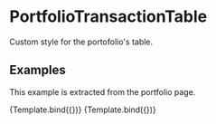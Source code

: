

<Meta title="Components/PortfolioTransactionTable" component={PortfolioTransactionTable} />

# PortfolioTransactionTable

Custom style for the portofolio's table.

## Examples

This example is extracted from the portfolio page.


<Canvas isColumn>
  <Story name="default" args={{ 
      transactions: [
        { id: 1, token_ticker: "$JDOE", talent_name: "John Doe", talent_url: "/talent/1", amount: "200", price: "$11.85", price_in_tal: "7.5 ✦", value: "$2,370.00", value_in_tal: "1,500.00 ✦", priceVariance7d: "-2.75" },
        { id: 2, token_ticker: "$JANE", talent_name: "Jane Doe", talent_url: "/talent/2", amount: "800", price: "$3.95", price_in_tal: "2.5 ✦", value: "$3,160.00", value_in_tal: "2,000.00 ✦", priceVariance7d: "30,2" },
      ]
    }}>
    {Template.bind({})}
  </Story>
  <Story name="without investments" args={{ 
      transactions: []
    }}>
    {Template.bind({})}
  </Story>
</Canvas>
